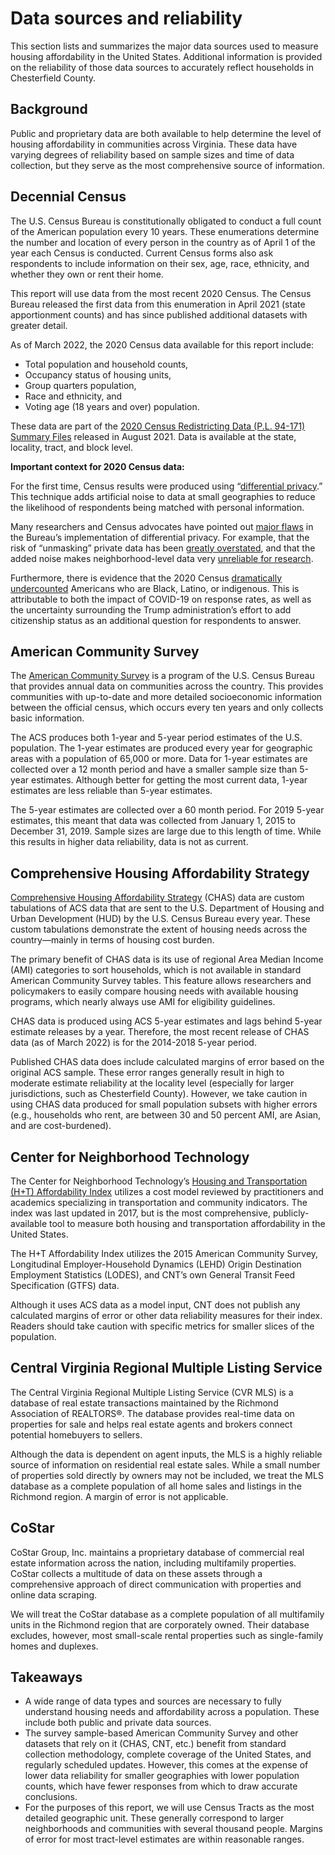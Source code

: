 # Data sources and reliability {#part-1b-1}

This section lists and summarizes the major data sources used to measure housing affordability in the United States. Additional information is provided on the reliability of those data sources to accurately reflect households in Chesterfield County.

## Background

Public and proprietary data are both available to help determine the level of housing affordability in communities across Virginia. These data have varying degrees of reliability based on sample sizes and time of data collection, but they serve as the most comprehensive source of information.

## Decennial Census

The U.S. Census Bureau is constitutionally obligated to conduct a full count of the American population every 10 years. These enumerations determine the number and location of every person in the country as of April 1 of the year each Census is conducted. Current Census forms also ask respondents to include information on their sex, age, race, ethnicity, and whether they own or rent their home.

This report will use data from the most recent 2020 Census. The Census Bureau released the first data from this enumeration in April 2021 (state apportionment counts) and has since published additional datasets with greater detail.

As of March 2022, the 2020 Census data available for this report include:

* Total population and household counts,
* Occupancy status of housing units,
* Group quarters population,
* Race and ethnicity, and
* Voting age (18 years and over) population.

These data are part of the [2020 Census Redistricting Data (P.L. 94-171) Summary Files](https://www.census.gov/programs-surveys/decennial-census/about/rdo/summary-files.html) released in August 2021. Data is available at the state, locality, tract, and block level.

::: {.rmdcaution}

**Important context for 2020 Census data:**

For the first time, Census results were produced using “[differential privacy](https://www.ncsl.org/research/redistricting/differential-privacy-for-census-data-explained.aspx).” This technique adds artificial noise to data at small geographies to reduce the likelihood of respondents being matched with personal information.

Many researchers and Census advocates have pointed out [major flaws](https://www.bloomberg.com/news/articles/2021-08-12/data-scientists-ask-can-we-trust-the-2020-census) in the Bureau’s implementation of differential privacy. For example, that the risk of “unmasking” private data has been [greatly overstated](https://twitter.com/HistDem/status/1428047057219108873), and that the added noise makes neighborhood-level data very [unreliable for research](https://www.pilotonline.com/government/virginia/vp-nw-census-distortion-folo-20210818-b4wf2lalkfb35fkrtkj6xdfp4a-story.html).

Furthermore, there is evidence that the 2020 Census [dramatically undercounted](https://www.npr.org/2022/03/10/1083732104/2020-census-accuracy-undercount-overcount-data-quality) Americans who are Black, Latino, or indigenous. This is attributable to both the impact of COVID-19 on response rates, as well as the uncertainty surrounding the Trump administration's effort to add citizenship status as an additional question for respondents to answer.

:::

## American Community Survey

The [American Community Survey](https://www.census.gov/programs-surveys/acs) is a program of the U.S. Census Bureau that provides annual data on communities across the country. This provides communities with up-to-date and more detailed socioeconomic information between the official census, which occurs every ten years and only collects basic information. 

The ACS produces both 1-year and 5-year period  estimates of the U.S. population. The 1-year estimates are produced every year for geographic areas with a population of 65,000 or more. Data for 1-year estimates are collected over a 12 month period and have a smaller sample size than 5-year estimates. Although better for getting the most current data, 1-year estimates are less reliable than 5-year estimates. 

The 5-year estimates are collected over a 60 month period. For 2019 5-year estimates, this meant that data was collected from January 1, 2015 to December 31, 2019. Sample sizes are large due to this length of time. While this results in higher data reliability, data is not as current.

## Comprehensive Housing Affordability Strategy

[Comprehensive Housing Affordability Strategy](https://www.huduser.gov/portal/datasets/cp.html) (CHAS) data are custom tabulations of ACS data that are sent to the U.S. Department of Housing and Urban Development (HUD) by the U.S. Census Bureau every year. These custom tabulations demonstrate the extent of housing needs across the country---mainly in terms of housing cost burden.

The primary benefit of CHAS data is its use of regional Area Median Income (AMI) categories to sort households, which is not available in standard American Community Survey tables. This feature allows researchers and policymakers to easily compare housing needs with available housing programs, which nearly always use AMI for eligibility guidelines.

CHAS data is produced using ACS 5-year estimates and lags behind 5-year estimate releases by a year. Therefore, the most recent release of CHAS data (as of March 2022) is for the 2014-2018 5-year period. 

Published CHAS data does include calculated margins of error based on the original ACS sample. These error ranges generally result in high to moderate estimate reliability at the locality level (especially for larger jurisdictions, such as Chesterfield County). However, we take caution in using CHAS data produced for small population subsets with higher errors (e.g., households who rent, are between 30 and 50 percent AMI, are Asian, and are cost-burdened).

## Center for Neighborhood Technology

The Center for Neighborhood Technology’s [Housing and Transportation (H+T) Affordability Index](https://htaindex.cnt.org/) utilizes a cost model reviewed by practitioners and academics specializing in transportation and community indicators. The index was last updated in 2017, but is the most comprehensive, publicly-available tool to measure both housing and transportation affordability in the United States.

The H+T Affordability Index utilizes the 2015 American Community Survey, Longitudinal Employer-Household Dynamics (LEHD) Origin Destination Employment Statistics (LODES), and CNT’s own General Transit Feed Specification (GTFS) data.

Although it uses ACS data as a model input, CNT does not publish any calculated margins of error or other data reliability measures for their index. Readers should take caution with specific metrics for smaller slices of the population.

## Central Virginia Regional Multiple Listing Service

The Central Virginia Regional Multiple Listing Service (CVR MLS) is a database of real estate transactions maintained by the Richmond Association of REALTORS®. The database provides real-time data on properties for sale and helps real estate agents and brokers connect potential homebuyers to sellers. 

Although the data is dependent on agent inputs, the MLS is a highly reliable source of information on residential real estate sales. While a small number of properties sold directly by owners may not be included, we treat the MLS database as a complete population of all home sales and listings in the Richmond region. A margin of error is not applicable.

## CoStar

CoStar Group, Inc. maintains a proprietary database of commercial real estate information across the nation, including multifamily properties. CoStar collects a multitude of data on these assets through a comprehensive approach of direct communication with properties and online data scraping.

We will treat the CoStar database as a complete population of all multifamily units in the Richmond region that are corporately owned. Their database excludes, however, most small-scale rental properties such as single-family homes and duplexes.

## Takeaways

* A wide range of data types and sources are necessary to fully understand housing needs and affordability across a population. These include both public and private data sources.
* The survey sample-based American Community Survey and other datasets that rely on it (CHAS, CNT, etc.) benefit from standard collection methodology, complete coverage of the United States, and regularly scheduled updates. However, this comes at the expense of lower data reliability for smaller geographies with lower population counts, which have fewer responses from which to draw accurate conclusions.
* For the purposes of this report, we will use Census Tracts as the most detailed geographic unit. These generally correspond to larger neighborhoods and communities with several thousand people. Margins of error for most tract-level estimates are within reasonable ranges.